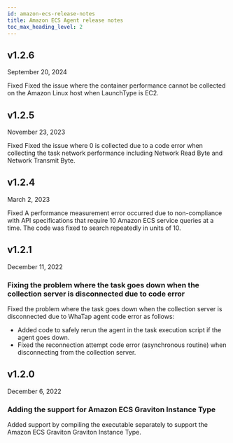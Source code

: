 ```yaml
---
id: amazon-ecs-release-notes
title: Amazon ECS Agent release notes
toc_max_heading_level: 2
---
```


## v1.2.6

September 20, 2024

<Status priority='0'>Fixed</Status> Fixed the issue where the container performance cannot be collected on the Amazon Linux host when LaunchType is EC2.

## v1.2.5

November 23, 2023

<Status>Fixed</Status> Fixed the issue where 0 is collected due to a code error when collecting the task network performance including Network Read Byte and Network Transmit Byte.

## v1.2.4

March 2, 2023

<Status>Fixed</Status> A performance measurement error occurred due to non-compliance with API specifications that require 10 Amazon ECS service queries at a time. The code was fixed to search repeatedly in units of 10.

## v1.2.1

December 11, 2022

### Fixing the problem where the task goes down when the collection server is disconnected due to code error

Fixed the problem where the task goes down when the collection server is disconnected due to WhaTap agent code error as follows: 

- Added code to safely rerun the agent in the task execution script if the agent goes down.
- Fixed the reconnection attempt code error (asynchronous routine) when disconnecting from the collection server.

## v1.2.0

December 6, 2022

### Adding the support for Amazon ECS Graviton Instance Type

Added support by compiling the executable separately to support the Amazon ECS Graviton Graviton Instance Type.
